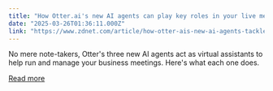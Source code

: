 ```yaml
---
title: "How Otter.ai's new AI agents can play key roles in your live meetings, and more"
date: "2025-03-26T01:36:11.000Z"
link: "https://www.zdnet.com/article/how-otter-ais-new-ai-agents-tackle-key-roles-in-your-live-meetings/"
---
```


No mere note-takers, Otter's three new AI agents act as virtual assistants to help run and manage your business meetings. Here's what each one does.

[Read more](https://www.zdnet.com/article/how-otter-ais-new-ai-agents-tackle-key-roles-in-your-live-meetings/)
